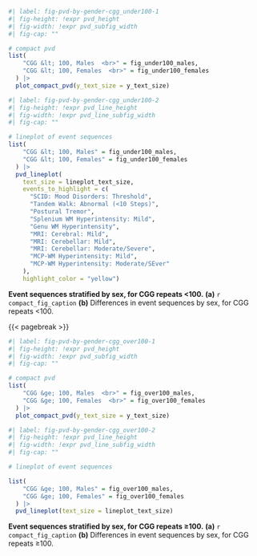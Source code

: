 ::: {#suppfig-pvd-by-gender-cgg_under100}

```r
#| label: fig-pvd-by-gender-cgg_under100-1
#| fig-height: !expr pvd_height
#| fig-width: !expr pvd_subfig_width
#| fig-cap: ""

# compact pvd
list(
    "CGG &lt; 100, Males  <br>" = fig_under100_males,
    "CGG &lt; 100, Females  <br>" = fig_under100_females
  ) |> 
  plot_compact_pvd(y_text_size = y_text_size)

```

```r
#| label: fig-pvd-by-gender-cgg_under100-2
#| fig-height: !expr pvd_line_height
#| fig-width: !expr pvd_line_subfig_width
#| fig-cap: ""

# lineplot of event sequences
list(
    "CGG &lt; 100, Males" = fig_under100_males,
    "CGG &lt; 100, Females" = fig_under100_females
  ) |> 
  pvd_lineplot(
    text_size = lineplot_text_size,
    events_to_highlight = c(
      "SCID: Mood Disorders: Threshold",
      "Tandem Walk: Abnormal (<10 Steps)",
      "Postural Tremor",
      "Splenium WM Hyperintensity: Mild",
      "Genu WM Hyperintensity",
      "MRI: Cerebral: Mild",
      "MRI: Cerebellar: Mild",
      "MRI: Cerebellar: Moderate/Severe",
      "MCP-WM Hyperintensity: Mild",
      "MCP-WM Hyperintensity: Moderate/SEver"
    ),
    highlight_color = "yellow")
```

**Event sequences stratified by sex, for CGG repeats <100.**
**(a)** `r compact_fig_caption`
**(b)** Differences in event sequences by sex, for CGG repeats <100.

:::

{{< pagebreak >}}

::: {#suppfig-pvd-by-gender-cgg_over100}

```r
#| label: fig-pvd-by-gender-cgg_over100-1
#| fig-height: !expr pvd_height
#| fig-width: !expr pvd_subfig_width
#| fig-cap: ""

# compact pvd
list(
    "CGG &ge; 100, Males  <br>" = fig_over100_males,
    "CGG &ge; 100, Females  <br>" = fig_over100_females
  ) |> 
  plot_compact_pvd(y_text_size = y_text_size)
```

```r
#| label: fig-pvd-by-gender-cgg_over100-2
#| fig-height: !expr pvd_line_height
#| fig-width: !expr pvd_line_subfig_width
#| fig-cap: ""

# lineplot of event sequences

list(
    "CGG &ge; 100, Males" = fig_over100_males,
    "CGG &ge; 100, Females" = fig_over100_females
  ) |> 
  pvd_lineplot(text_size = lineplot_text_size)

```

**Event sequences stratified by sex, for CGG repeats ≥100.**
**(a)** `r compact_fig_caption`
**(b)** Differences in event sequences by sex, for CGG repeats ≥100.
:::

